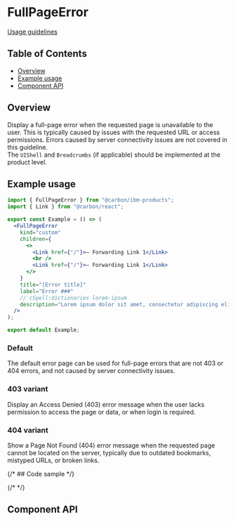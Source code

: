 
# FullPageError

[Usage guidelines](https://pages.github.ibm.com/cdai-design/pal/patterns/full-page-errors/usage/)

## Table of Contents

- [Overview](#overview)
- [Example usage](#example-usage)
- [Component API](#component-api)

## Overview

Display a full-page error when the requested page is unavailable to the user.
This is typically caused by issues with the requested URL or access permissions.
Errors caused by server connectivity issues are not covered in this guideline.\
The `UIShell` and `Breadcrumbs` (if applicable) should be implemented at the product
level.

## Example usage

```jsx
import { FullPageError } from "@carbon/ibm-products";
import { Link } from "@carbon/react";

export const Example = () => (
  <FullPageError
    kind="custom"
    children={
      <>
        <Link href={"/"}>– Forwarding Link 1</Link>
        <br />
        <Link href={"/"}>– Forwarding Link 1</Link>
      </>
    }
    title="[Error title]"
    label="Error ###"
    // cSpell:dictionaries lorem-ipsum
    description="Lorem ipsum dolor sit amet, consectetur adipiscing elit, sed do eiusmod tempor incididunt ut labore et dolore magna aliqua. Ut enim ad minim veniam."
  />
);

export default Example;

```

### Default

The default error page can be used for full-page errors that are not 403 or 404
errors, and not caused by server connectivity issues.

<Canvas>
  <Story of={stories.fullPageError} />
</Canvas>

### 403 variant

Display an Access Denied (403) error message when the user lacks permission to
access the page or data, or when login is required.

<Canvas>
  <Story of={stories.fullPageError403} />
</Canvas>

### 404 variant

Show a Page Not Found (404) error message when the requested page cannot be
located on the server, typically due to outdated bookmarks, mistyped URLs, or
broken links.

<Canvas>
  <Story of={stories.fullPageError404} />
</Canvas>

{/* ## Code sample */}

{/* <CodesandboxLink exampleDirectory="FullPageError" /> */}

## Component API

<Controls />
